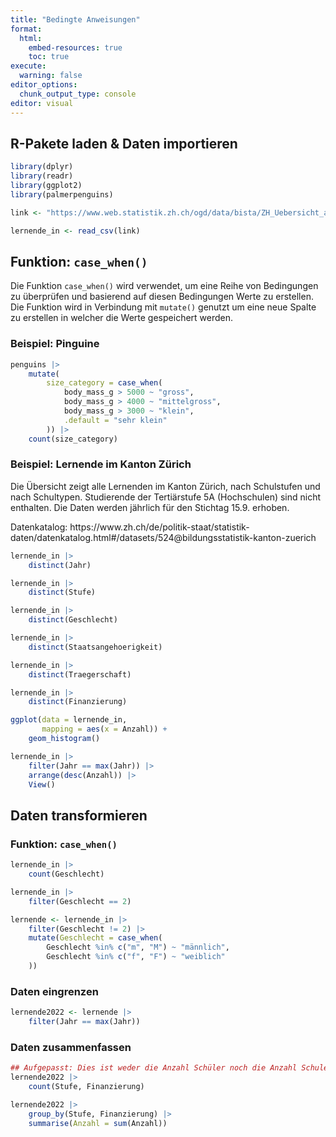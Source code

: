 ```yaml
---
title: "Bedingte Anweisungen"
format:
  html:
    embed-resources: true
    toc: true
execute:
  warning: false
editor_options: 
  chunk_output_type: console
editor: visual
---
```



## R-Pakete laden & Daten importieren

```r
library(dplyr)
library(readr)
library(ggplot2)
library(palmerpenguins)
```

```r
link <- "https://www.web.statistik.zh.ch/ogd/data/bista/ZH_Uebersicht_alle_Lernende.csv"

lernende_in <- read_csv(link)
```

## Funktion: `case_when()`

Die Funktion `case_when()` wird verwendet, um eine Reihe von Bedingungen zu überprüfen und basierend auf diesen Bedingungen Werte zu erstellen. Die Funktion wird in Verbindung mit `mutate()` genutzt um eine neue Spalte zu erstellen in welcher die Werte gespeichert werden. 

### Beispiel: Pinguine

```r
penguins |> 
    mutate(
        size_category = case_when(
            body_mass_g > 5000 ~ "gross",
            body_mass_g > 4000 ~ "mittelgross",
            body_mass_g > 3000 ~ "klein", 
            .default = "sehr klein"
        )) |> 
    count(size_category)
```

### Beispiel: Lernende im Kanton Zürich

Die Übersicht zeigt alle Lernenden im Kanton Zürich, nach Schulstufen und nach Schultypen. Studierende der Tertiärstufe 5A (Hochschulen) sind nicht enthalten. Die Daten werden jährlich für den Stichtag 15.9. erhoben.

Datenkatalog: https://www.zh.ch/de/politik-staat/statistik-daten/datenkatalog.html#/datasets/524@bildungsstatistik-kanton-zuerich 

```r

lernende_in |> 
    distinct(Jahr)

lernende_in |> 
    distinct(Stufe)

lernende_in |> 
    distinct(Geschlecht)

lernende_in |> 
    distinct(Staatsangehoerigkeit)

lernende_in |> 
    distinct(Traegerschaft)

lernende_in |> 
    distinct(Finanzierung)

ggplot(data = lernende_in,
       mapping = aes(x = Anzahl)) +
    geom_histogram()

lernende_in |> 
    filter(Jahr == max(Jahr)) |> 
    arrange(desc(Anzahl)) |> 
    View()

```

## Daten transformieren

### Funktion: `case_when()`

```r
lernende_in |> 
    count(Geschlecht)

lernende_in |> 
    filter(Geschlecht == 2) 

lernende <- lernende_in |> 
    filter(Geschlecht != 2) |> 
    mutate(Geschlecht = case_when(
        Geschlecht %in% c("m", "M") ~ "männlich",
        Geschlecht %in% c("f", "F") ~ "weiblich"
    )) 
```

### Daten eingrenzen

```r
lernende2022 <- lernende |> 
    filter(Jahr == max(Jahr))
```

### Daten zusammenfassen

```r
## Aufgepasst: Dies ist weder die Anzahl Schüler noch die Anzahl Schulen
lernende2022 |> 
    count(Stufe, Finanzierung) 

lernende2022 |> 
    group_by(Stufe, Finanzierung) |>
    summarise(Anzahl = sum(Anzahl)) 
```




